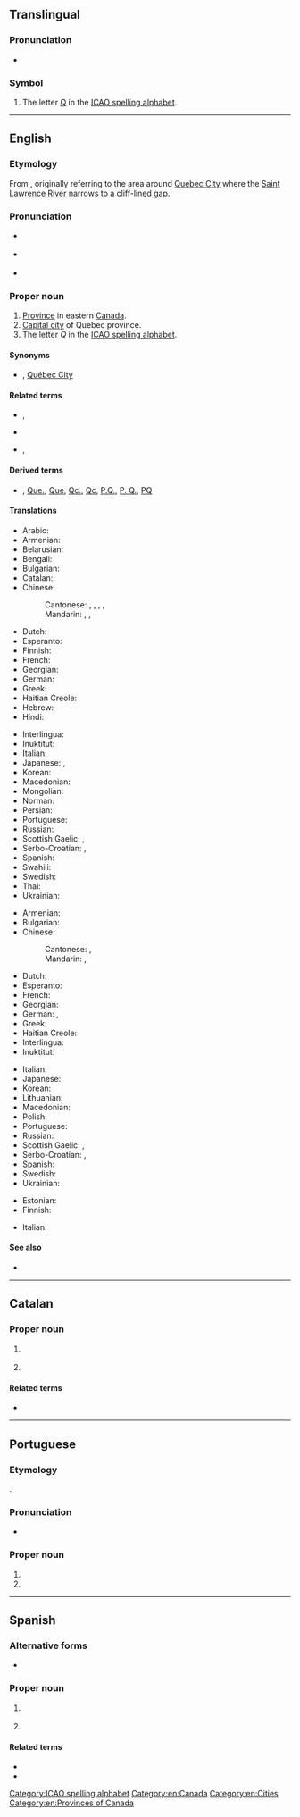 {{also|Québec|Quê-béc}}
==Translingual==

===Pronunciation===
* {{IPA|[keˈbek]|lang=mul}}

===Symbol===
{{head|mul|symbol}}

# The letter [[Q]] in the [[ICAO spelling alphabet]].

[[Category:ICAO spelling alphabet]]

----

==English==
{{wikipedia}}

===Etymology===
From {{etyl|alg|en}} {{m|alq|kepék||(it) narrows}}, originally referring to the area around [[w:Quebec City|Quebec City]] where the [[Saint Lawrence River]] narrows to a cliff-lined gap.

===Pronunciation===
* {{a|UK|US}} {{IPA|/kwɪˈbɛk/|lang=en}}
* {{a|Canada}} {{IPA|/kwɪˈbɛk/|/kɛˈbɛk/|/keɪˈbɛk/|lang=en}}
* {{audio|En-ca-Quebec.oga|Canada|lang=en}}

===Proper noun===
{{en-proper noun}}

# [[province|Province]] in eastern [[Canada]].
# [[capital city|Capital city]] of Quebec province.
# The letter ''Q'' in the [[ICAO spelling alphabet]].

====Synonyms====
* {{sense|Capital city of Quebec}} {{l|en|Quebec City}}, [[Québec City]]

====Related terms====
* {{l|en|Quebecer}}, {{l|en|Quebecker}}
* {{l|en|Quebecism}}
* {{l|en|Quebecois}}, {{l|en|Québécois}}

====Derived terms====
* {{sense|province}} {{l|en|QC}}, [[Que.]], [[Que]], [[Qc.]], [[Qc]], [[P.Q.]], [[P. Q.]], [[PQ]] {{qualifier|abbreviation}}

====Translations====
{{trans-top|province}}
* Arabic: {{t|ar|كِيبِك|m|tr=kibik}}
* Armenian: {{t|hy|Քվեբեկ}}
* Belarusian: {{t|be|Квэбэк|m|tr=Kvebék}}
* Bengali: {{t|bn|কুইবেক|tr=kuibēk|sc=Beng}}
* Bulgarian: {{t|bg|Квебек|m|tr=Kvebék}}
* Catalan: {{t|ca|Quebec|m}}
* Chinese:
*: Cantonese: {{t|yue|魁北克|tr=fui1 bak1 hak1|sc=Hani}}, {{t|yue|古壁|tr=gu2 bik1|sc=Hani}} {{qualifier|archaic}}, {{t|yue|魁北克省|tr=fui1 bak1 hak1 saang2|sc=Hani}}, {{t|yue|古壁省|tr=gu2 bik1 saang2|sc=Hani}} {{qualifier|archaic}}, {{t|yue|魁省|tr=fui1 saang2|sc=Hani}} {{qualifier|short form}}
*: Mandarin: {{t+|cmn|魁北克|tr=Kuíběikè|sc=Hani}}, {{t|cmn|魁北克省|tr=Kuíběikè Shěng|sc=Hani}}, {{t|cmn|魁省|tr=Kuí Shěng|sc=Hani}} {{qualifier|short form}}
* Dutch: {{t+|nl|Québec}}
* Esperanto: {{t|eo|Kebekio}}
* Finnish: {{t+|fi|Quebec}}
* French: {{t+|fr|Québec|m}}
* Georgian: {{t|ka|კვებეკი}}
* German: {{t+|de|Québec|n}}
* Greek: {{t+|el|Κεμπέκ|m}}
* Haitian Creole: {{t|ht|Kebèk}}
* Hebrew: {{t|he|קוויבק}}
* Hindi: {{t|hi|क्वेबेक|tr=kvēbēk}}
{{trans-mid}}
* Interlingua: {{t|ia|Quebec}}
* Inuktitut: {{t|iu|ᑯᐱᐊᒃ|sc=Cans}}
* Italian: {{t|it|Quebec|m}}
* Japanese: {{t|ja|ケベック|tr=Kebekku}}, {{t|ja|ケベック州|tr=Kebekku-shū}}
* Korean: {{t|ko|퀘벡|tr=Kwebek|sc=Hang}}
* Macedonian: {{t|mk|Квебек|m|tr=Kvébek}}
* Mongolian: {{t|mn|Кэбэк|tr=Kebék|sc=Cyrl}}
* Norman: {{t|nrf|Tchubec|m}}
* Persian: {{t+|fa|کبک|tr=kebek}}
* Portuguese: {{t+|pt|Quebec|f}}
* Russian: {{t+|ru|Квебе́к|m}}
* Scottish Gaelic: {{t|gd|Cuibeic}}, {{t|gd|Cuebec}}
* Serbo-Croatian: {{t|sh|Квибек|m|sc=Cyrl}}, {{t|sh|Kvibek|m}}
* Spanish: {{t+|es|Quebec|m}}
* Swahili: {{t|sw|Kwebeki}}
* Swedish: {{t+|sv|Québec}}
* Thai: {{t|th|รัฐควิเบก|tr=rát kwíbàyk}}
* Ukrainian: {{t|uk|Квебек|m|tr=Kvebék}}
{{trans-bottom}}

{{trans-top|city}}
* Armenian: {{t|hy|Քվեբեկ}}
* Bulgarian: {{t|bg|Квебек|m|tr=Kvebék}}
* Chinese:
*: Cantonese: {{t|yue|魁北克市|tr=fui1 bak1 hak1 si5|sc=Hani}}, {{t|yue|魁北克城|tr=fui1 bak1 hak1 sing4, fui1 bak1 hak1 seng4-2|sc=Hani}}
*: Mandarin: {{t+|cmn|魁北克市|tr=Kuíběikè Shì|sc=Hani}}, {{t|cmn|魁北克城|tr=Kuíběikè Chéng|sc=Hani}}
* Dutch: {{t+|nl|Québec}}
* Esperanto: {{t|eo|Kebeko}}
* French: {{t+|fr|Québec|m}}
* Georgian: {{t|ka|კვებეკი}}
* German: {{t|de|Quebec|n}}, {{t+|de|Québec|n}}
* Greek: {{t+|el|Κεμπέκ}}
* Haitian Creole: {{t|ht|Kebèk}}
* Interlingua: {{t|ia|Quebec}}
* Inuktitut: {{t|iu|ᖁᐃᐲᒃ|tr=Quipiik|sc=Cans}}
{{trans-mid}}
* Italian: {{t|it|Quebec|m}}
* Japanese: {{t|ja|ケベック|tr=Kebekku}}
* Korean: {{t|ko|퀘벡|tr=Kwebek|sc=Hang}}
* Lithuanian: {{t|lt|Kvebekas|m}}
* Macedonian: {{t|mk|Квебек|m|tr=Kvébek}}
* Polish: {{t+|pl|Quebec}}
* Portuguese: {{t+|pt|Quebec|f}}
* Russian: {{t+|ru|Квебе́к|m}}
* Scottish Gaelic: {{t|gd|Cuibeic}}, {{t|gd|Cuebec}}
* Serbo-Croatian: {{t|sh|Квибек|m|sc=Cyrl}}, {{t|sh|Kvibek|m}}
* Spanish: {{t+|es|Quebec|m}}
* Swedish: {{t+|sv|Québec}}
* Ukrainian: {{t|uk|Квебек|m|tr=Kvebék}}
{{trans-bottom}}

{{trans-top|the letter "Q"}}
* Estonian: {{t+|et|Quebec}}
* Finnish: {{t+|fi|kuu}}
{{trans-mid}}
* Italian: {{t+|it|Quarto}}
{{trans-bottom}}

====See also====
* {{l|en|Appendix:Place names in Quebec}}

[[Category:en:Canada]]
[[Category:en:Cities]]
[[Category:en:Provinces of Canada]]

----

==Catalan==

===Proper noun===
{{ca-proper noun|m}}

# {{l|en|Quebec}} {{gloss|province}}
# {{l|en|Quebec}} {{gloss|city}}

====Related terms====
* {{l|ca|quebequès}}

{{C|ca|Provinces of Canada|Cities}}

----

==Portuguese==

===Etymology===
{{bor|pt|fr|Québec}}.

===Pronunciation===
* {{a|Brazil}} {{IPA|/ke.ˈbɛk/|/ke.ˈbɛ.ki/|lang=pt}}

===Proper noun===
{{pt-proper noun|m-f}}

# {{place|pt|province|in eastern|c/Canada|t1=Quebec}}
# {{place|pt|city/provincial capital|p/Quebec|c/Canada|t1=Quebec}}

----

==Spanish==

===Alternative forms===
* {{l|es|Québec}}

===Proper noun===
{{es-proper noun|m}}

# {{l|en|Quebec}} {{gloss|province}}
# {{l|en|Quebec}} {{gloss|city}}

====Related terms====
* {{l|es|quebequense}}
* {{l|es|quebequés}}

{{C|es|Provinces of Canada|Cities}}